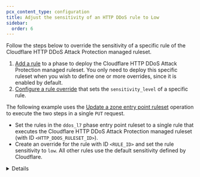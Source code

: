 ```yaml
---
pcx_content_type: configuration
title: Adjust the sensitivity of an HTTP DDoS rule to Low
sidebar:
  order: 6
---
```



Follow the steps below to override the sensitivity of a specific rule of the Cloudflare HTTP DDoS Attack Protection managed ruleset.

1. [Add a rule](/ruleset-engine/basic-operations/deploy-rulesets/) to a phase to deploy the Cloudflare HTTP DDoS Attack Protection managed ruleset. You only need to deploy this specific ruleset when you wish to define one or more overrides, since it is enabled by default.
2. [Configure a rule override](/ruleset-engine/managed-rulesets/override-managed-ruleset/) that sets the `sensitivity_level` of a specific rule.

The following example uses the [Update a zone entry point ruleset](/ruleset-engine/rulesets-api/update/) operation to execute the two steps in a single `PUT` request.

- Set the rules in the `ddos_l7` phase entry point ruleset to a single rule that executes the Cloudflare HTTP DDoS Attack Protection managed ruleset (with ID `<HTTP_DDOS_RULESET_ID>`).
- Create an override for the rule with ID `<RULE_ID>` and set the rule sensitivity to `low`. All other rules use the default sensitivity defined by Cloudflare.

<Details header="Example: Use an override to set the sensitivity of an HTTP DDoS rule at the zone level">

<APIRequest
	path="/zones/{zone_id}/rulesets/phases/{ruleset_phase}/entrypoint"
	method="PUT"
	parameters={{
		ruleset_phase: "ddos_l7",
	}}
	json={{
		rules: [
			{
				action: "execute",
				expression: "true",
				action_parameters: {
					id: "<HTTP_DDOS_RULESET_ID>",
					overrides: {
						rules: [
							{
								id: "<RULE_ID>",
								sensitivity_level: "low",
							},
						],
					},
				},
			},
		],
	}}
/>

</Details>
